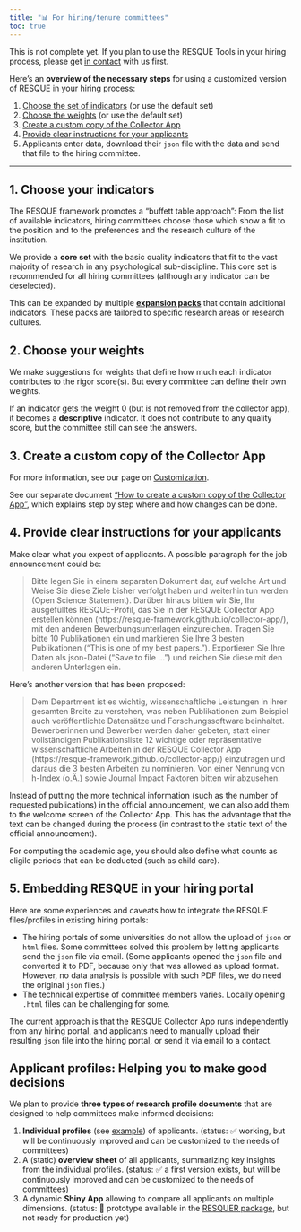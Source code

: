 ```yaml
---
title: "📊 For hiring/tenure committees"
toc: true
---
```


::: {.callout-warning}
This is not complete yet. If you plan to use the RESQUE Tools in your hiring process, please get [in contact](team.qmd) with us first.
:::

Here's an **overview of the necessary steps** for using a customized version of RESQUE in your hiring process:

1. [Choose the set of indicators](#choose-your-indicators) (or use the default set)
2. [Choose the weights](#choose-your-weights) (or use the default set)
3. [Create a custom copy of the Collector App](#create-a-custom-copy-of-the-collector-app)
4. [Provide clear instructions for your applicants](#provide-clear-instructions-for-your-applicants)
5. Applicants enter data, download their `json` file with the data and send that file to the hiring committee.

---

## 1. Choose your indicators
The RESQUE framework promotes a "buffett table approach": From the list of available indicators, hiring committees choose those which show a fit to the position and to the preferences and the research culture of the institution.

We provide a **core set** with the basic quality indicators that fit to the vast majority of research in any psychological sub-discipline. This core set is recommended for all hiring committees (although any indicator can be deselected).

This can be expanded by multiple **[expansion packs](tech_docs.qmd)** that contain additional indicators. These packs are tailored to specific research areas or research cultures.

## 2. Choose your weights

We make suggestions for weights that define how much each indicator contributes to the rigor score(s). But every committee can define their own weights.

If an indicator gets the weight 0 (but is not removed from the collector app), it becomes a **descriptive** indicator. It does not contribute to any quality score, but the committee still can see the answers.

## 3. Create a custom copy of the Collector App

For more information, see our page on [Customization](tech_doc/customization.qmd).

::: {.callout-note title="Where can I change the texts and indicators?"}
See our separate document ["How to create a custom copy of the Collector App"](https://github.com/RESQUE-Framework/collector-app/blob/main/How_to_fork.md), which explains step by step where and how changes can be done.
:::

## 4. Provide clear instructions for your applicants

Make clear what you expect of applicants. A possible paragraph for the job announcement could be:

> Bitte legen Sie in einem separaten Dokument dar, auf welche Art und Weise Sie diese Ziele bisher verfolgt haben und weiterhin tun werden (Open Science Statement). Darüber hinaus bitten wir Sie, Ihr ausgefülltes RESQUE-Profil, das Sie in der RESQUE Collector App erstellen können (https://resque-framework.github.io/collector-app/), mit den anderen Bewerbungsunterlagen einzureichen. Tragen Sie bitte 10 Publikationen ein und markieren Sie Ihre 3 besten Publikationen ("This is one of my best papers."). Exportieren Sie Ihre Daten als json-Datei ("Save to file …") und reichen Sie diese mit den anderen Unterlagen ein.

Here's another version that has been proposed:

> Dem Department ist es wichtig, wissenschaftliche Leistungen in ihrer gesamten Breite zu verstehen, was neben Publikationen zum Beispiel auch veröffentlichte Datensätze und Forschungssoftware beinhaltet. Bewerberinnen und Bewerber werden daher gebeten, statt einer vollständigen Publikationsliste 12 wichtige oder repräsentative wissenschaftliche Arbeiten in der RESQUE Collector App (https://resque-framework.github.io/collector-app/) einzutragen und daraus die 3 besten Arbeiten zu nominieren. Von einer Nennung von h-Index (o.Ä.) sowie Journal Impact Faktoren bitten wir abzusehen.

Instead of putting the more technical information (such as the number of requested publications) in the official announcement, we can also add them to the welcome screen of the Collector App. This has the advantage that the text can be changed during the process (in contrast to the static text of the official announcement).

For computing the academic age, you should also define what counts as eligile periods that can be deducted (such as child care). 

## 5. Embedding RESQUE in your hiring portal

Here are some experiences and caveats how to integrate the RESQUE files/profiles in existing hiring portals:

- The hiring portals of some universities do not allow the upload of `json` or `html` files. Some committees solved this problem by letting applicants send the `json` file via email. (Some applicants opened the `json` file and converted it to PDF, because only that was allowed as upload format. However, no data analysis is possible with such PDF files, we do need the original `json` files.)
- The technical expertise of committee members varies. Locally opening `.html` files can be challenging for some.

The current approach is that the RESQUE Collector App runs independently from any hiring portal, and applicants need to manually upload their resulting `json` file into the hiring portal, or send it via email to a contact.

## Applicant profiles: Helping you to make good decisions

We plan to provide **three types of research profile documents** that are designed to help committees make informed decisions:

1. **Individual profiles** (see [example](/includes/demo_profile.html)) of applicants. (status: ✅ working, but will be continuously improved and can be customized to the needs of committees)
2. A (static) **overview sheet** of all applicants, summarizing key insights from the individual profiles. (status: ✅ a first version exists, but will be continuously improved and can be customized to the needs of committees)
3. A dynamic **Shiny App** allowing to compare all applicants on multiple dimensions. (status: 🔧 prototype available in the [RESQUER package](https://github.com/RESQUE-Framework/RESQUER), but not ready for production yet)




<!-- TODO

- cf. Lange et al.: Commit to weights and indicator sets when publishing the job ad; we recommend to publish the weights and indicators along with the ad.
- 
 -->
